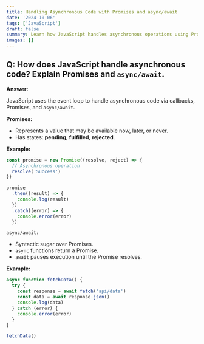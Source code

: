 ```yaml
---
title: Handling Asynchronous Code with Promises and async/await
date: '2024-10-06'
tags: ['JavaScript']
draft: false
summary: Learn how JavaScript handles asynchronous operations using Promises and `async/await`.
images: []
---
```


## Q: How does JavaScript handle asynchronous code? Explain Promises and `async/await`.

**Answer:**

JavaScript uses the event loop to handle asynchronous code via callbacks, Promises, and `async/await`.

**Promises:**

- Represents a value that may be available now, later, or never.
- Has states: **pending**, **fulfilled**, **rejected**.

**Example:**

```javascript
const promise = new Promise((resolve, reject) => {
  // Asynchronous operation
  resolve('Success')
})

promise
  .then((result) => {
    console.log(result)
  })
  .catch((error) => {
    console.error(error)
  })
```

`async/await:`

- Syntactic sugar over Promises.
- `async` functions return a Promise.
- `await` pauses execution until the Promise resolves.

**Example:**

```javascript
async function fetchData() {
  try {
    const response = await fetch('api/data')
    const data = await response.json()
    console.log(data)
  } catch (error) {
    console.error(error)
  }
}

fetchData()
```
